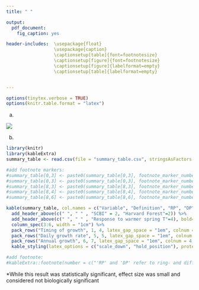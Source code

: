 ```yaml
---
title: " "

output: 
  pdf_document:
    fig_caption: yes

header-includes:  \usepackage{float}
                  \usepackage{caption}
                  \captionsetup[table]{font=footnotesize}
                  \captionsetup[figure]{font=footnotesize}
                  \captionsetup[figure]{labelformat=empty}
                  \captionsetup[table]{labelformat=empty}


---
```


```r
options(tinytex.verbose = TRUE)
options(knitr.table.format = "latex")
```
(a)

![](schematic_summary.png)

(b)

```r
library(knitr)
library(kableExtra)
summary_table <- read.csv(file = "summary_table.csv", stringsAsFactors = FALSE, check.names = FALSE)

#add footnote markers:
#summary_table[0,3] <- paste0(summary_table[0,3], footnote_marker_number(1)) 
#summary_table[0,3] <- paste0(summary_table[0,3], footnote_marker_number(2)) 
#summary_table[8,3] <- paste0(summary_table[8,3], footnote_marker_number(3)) 
#summary_table[8,4] <- paste0(summary_table[8,4], footnote_marker_number(4)) 
#summary_table[8,6] <- paste0(summary_table[8,6], footnote_marker_number(5)) 

kable(summary_table, col.names = c("Variable", "Definition", "RP", "DP","RP", "DP"), format = "latex", booktabs = TRUE,  escape = F)%>%
  add_header_above(c(" ", " " , "SCBI" = 2, "Harvard Forest"=2)) %>%
  add_header_above(c(" ", " " , "Response to warmer spring T"=4), bold= TRUE) %>%
  column_spec(3:6, width = "1cm") %>%
  pack_rows("Timing of growth", 1, 4, latex_gap_space = "1em", colnum = 4, hline_before = FALSE) %>%
  pack_rows("Daily growth rate", 5, 5, latex_gap_space = "1em", colnum = 4, hline_before = FALSE) %>%
  pack_rows("Annual growth", 6, 7, latex_gap_space = "1em", colnum = 4, hline_before = FALSE) %>%
  kable_styling(latex_options = c("scale_down", "hold_position"), protect_latex = T) 

#add footnote: 
#kableExtra::footnote(number = c("'RP' and 'DP' refer to ring- and diffuse- porous species, respectively", "'-' and '+' = significant negative or positive response, respectively; 'n.s.'= no significant correlation"), footnote_as_chunk = FALSE, threeparttable=TRUE, escape = FALSE)
```
*While this result was statistically significant, effect size was small and considered not biologically significant
